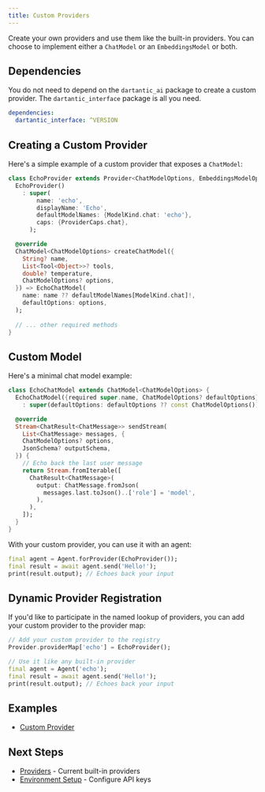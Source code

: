 ```yaml
---
title: Custom Providers
---
```


Create your own providers and use them like the built-in providers. You can
choose to implement either a `ChatModel` or an `EmbeddingsModel` or both.

## Dependencies

You do not need to depend on the `dartantic_ai` package to create a custom
provider. The `dartantic_interface` package is all you need.

```yaml
dependencies:
  dartantic_interface: ^VERSION
```

## Creating a Custom Provider

Here's a simple example of a custom provider that exposes a `ChatModel`:

```dart
class EchoProvider extends Provider<ChatModelOptions, EmbeddingsModelOptions> {
  EchoProvider()
    : super(
        name: 'echo',
        displayName: 'Echo',
        defaultModelNames: {ModelKind.chat: 'echo'},
        caps: {ProviderCaps.chat},
      );

  @override
  ChatModel<ChatModelOptions> createChatModel({
    String? name,
    List<Tool<Object>>? tools,
    double? temperature,
    ChatModelOptions? options,
  }) => EchoChatModel(
    name: name ?? defaultModelNames[ModelKind.chat]!,
    defaultOptions: options,
  );
  
  // ... other required methods
}
```

## Custom Model

Here's a minimal chat model example:

```dart
class EchoChatModel extends ChatModel<ChatModelOptions> {
  EchoChatModel({required super.name, ChatModelOptions? defaultOptions})
    : super(defaultOptions: defaultOptions ?? const ChatModelOptions());

  @override
  Stream<ChatResult<ChatMessage>> sendStream(
    List<ChatMessage> messages, {
    ChatModelOptions? options,
    JsonSchema? outputSchema,
  }) {
    // Echo back the last user message
    return Stream.fromIterable([
      ChatResult<ChatMessage>(
        output: ChatMessage.fromJson(
          messages.last.toJson()..['role'] = 'model',
        ),
      ),
    ]);
  }
}
```

With your custom provider, you can use it with an agent:

```dart
final agent = Agent.forProvider(EchoProvider());
final result = await agent.send('Hello!');
print(result.output); // Echoes back your input
```

## Dynamic Provider Registration

If you'd like to participate in the named lookup of providers, you can add your
custom provider to the provider map:

```dart
// Add your custom provider to the registry
Provider.providerMap['echo'] = EchoProvider();

// Use it like any built-in provider
final agent = Agent('echo');
final result = await agent.send('Hello!');
print(result.output); // Echoes back your input
```

## Examples

- [Custom Provider](https://github.com/csells/dartantic_ai/blob/main/packages/dartantic_ai/example/bin/custom_provider.dart)

## Next Steps

- [Providers](/providers) - Current built-in providers
- [Environment Setup](/environment-setup) - Configure API keys
